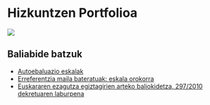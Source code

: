 # Hizkuntzen Portfolioa

[![](https://img.shields.io/badge/Diapoak-Portfolioa-gray)](../diapoak/12-Hizkuntzen_portfolio_europarra.pdf)


## Baliabide batzuk

- [Autoebaluazio eskalak](../assets/12/Autoebaluazio_eskalak.pdf)
- [Erreferentzia maila bateratuak: eskala orokorra](../assets/12/Baliokidetzak_Hizkuntzako_jakintzen_maila.pdf)
- [Euskararen ezagutza egiztagirien arteko baliokidetza, 297/2010 dekretuaren laburpena](../assets/12/EUSKARAREN_BALIOKIDETZA2010.pdf)

